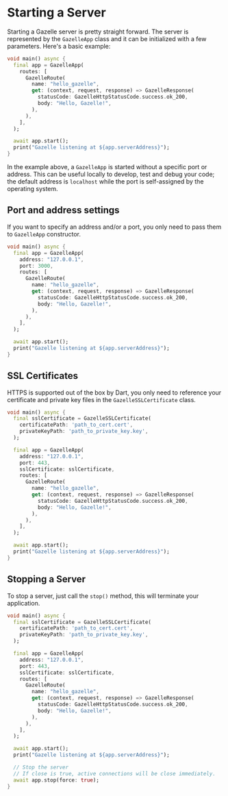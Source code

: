 # Starting a Server

Starting a Gazelle server is pretty straight forward.
The server is represented by the `GazelleApp` class and it can be initialized
with a few parameters.
Here's a basic example:
```dart
void main() async {
  final app = GazelleApp(
    routes: [
      GazelleRoute(
        name: "hello_gazelle",
        get: (context, request, response) => GazelleResponse(
          statusCode: GazelleHttpStatusCode.success.ok_200,
          body: "Hello, Gazelle!",
        ),
      ),
    ],
  );

  await app.start();
  print("Gazelle listening at ${app.serverAddress}");
}
```
In the example above, a `GazelleApp` is started without a specific port or address.
This can be useful locally to develop, test and debug your code; the default address
is `localhost` while the port is self-assigned by the operating system.

## Port and address settings
If you want to specify an address and/or a port, you only need to pass them to
`GazelleApp` constructor.
```dart
void main() async {
  final app = GazelleApp(
    address: "127.0.0.1",
    port: 3000,
    routes: [
      GazelleRoute(
        name: "hello_gazelle",
        get: (context, request, response) => GazelleResponse(
          statusCode: GazelleHttpStatusCode.success.ok_200,
          body: "Hello, Gazelle!",
        ),
      ),
    ],
  );

  await app.start();
  print("Gazelle listening at ${app.serverAddress}");
}
```

## SSL Certificates
HTTPS is supported out of the box by Dart, you only need to reference your certificate
and private key files in the `GazelleSSLCertificate` class.
```dart
void main() async {
  final sslCertificate = GazelleSSLCertificate(
    certificatePath: 'path_to_cert.cert',
    privateKeyPath: 'path_to_private_key.key',
  );

  final app = GazelleApp(
    address: "127.0.0.1",
    port: 443,
    sslCertificate: sslCertificate,
    routes: [
      GazelleRoute(
        name: "hello_gazelle",
        get: (context, request, response) => GazelleResponse(
          statusCode: GazelleHttpStatusCode.success.ok_200,
          body: "Hello, Gazelle!",
        ),
      ),
    ],
  );

  await app.start();
  print("Gazelle listening at ${app.serverAddress}");
}
```

## Stopping a Server
To stop a server, just call the `stop()` method, this will terminate your application.
```dart
void main() async {
  final sslCertificate = GazelleSSLCertificate(
    certificatePath: 'path_to_cert.cert',
    privateKeyPath: 'path_to_private_key.key',
  );

  final app = GazelleApp(
    address: "127.0.0.1",
    port: 443,
    sslCertificate: sslCertificate,
    routes: [
      GazelleRoute(
        name: "hello_gazelle",
        get: (context, request, response) => GazelleResponse(
          statusCode: GazelleHttpStatusCode.success.ok_200,
          body: "Hello, Gazelle!",
        ),
      ),
    ],
  );

  await app.start();
  print("Gazelle listening at ${app.serverAddress}");

  // Stop the server
  // If close is true, active connections will be close immediately.
  await app.stop(force: true);
}
```
